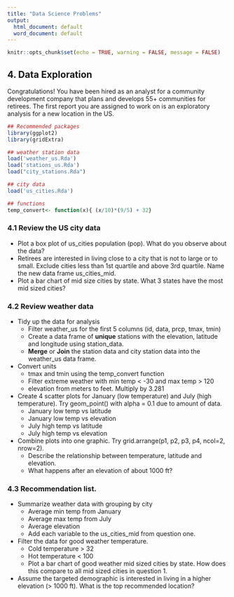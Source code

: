 ---
title: "Data Science Problems"
output:
  html_document: default
  word_document: default
---

```{r setup, include=FALSE}
knitr::opts_chunk$set(echo = TRUE, warning = FALSE, message = FALSE)
```

## 4.  Data Exploration

Congratulations!  You have been hired as an analyst for a community development company that plans and develops 55+ communities for retirees.  The first report you are assigned to work on is an exploratory analysis for a new location in the US.

```{r}
## Recommended packages
library(ggplot2)
library(gridExtra)

## weather station data
load('weather_us.Rda')
load('stations_us.Rda')
load("city_stations.Rda")

## city data
load('us_cities.Rda')

## functions
temp_convert<- function(x){ (x/10)*(9/5) + 32}
```

### 4.1  Review the US city data

*  Plot a box plot of us_cities population (pop).  What do you observe about the data?
*  Retirees are interested in living close to a city that is not to large or to small.  Exclude cities less than 1st quartile and above 3rd quartile.  Name the new data frame us_cities_mid.
*  Plot a bar chart of mid size cities by state.  What 3 states have the most mid sized cities?

### 4.2  Review weather data

* Tidy up the data for analysis
    + Filter weather_us for the first 5 columns (id, data, prcp, tmax, tmin)
    + Create a data frame of **unique** stations with the elevation, latitude and longitude using station_data. 
    + **Merge** or **Join** the station data and city station data into the weather_us data frame.
* Convert units
    +  tmax and tmin using the temp_convert function
    +  Filter extreme weather with min temp < -30 and  max temp > 120
    +  elevation from meters to feet.  Multiply by 3.281
* Create 4 scatter plots for January (low temperature) and July (high temperature).  Try geom_point() with alpha = 0.1 due to amount of data.
    +  January low temp vs latitude
    +  January low temp vs elevation
    +  July high temp vs latitude
    +  July high temp vs elevation
* Combine plots into one graphic.  Try grid.arrange(p1, p2, p3, p4, ncol=2, nrow=2).
    +  Describe the relationship between temperature, latitude and elevation.
    +  What happens after an elevation of about 1000 ft?

### 4.3 Recommendation list.

*  Summarize weather data with grouping by city
    + Average min temp from January
    + Average max temp from July
    + Average elevation
    + Add each variable to the us_cities_mid from question one.
*  Filter the data for good weather temperature.  
    + Cold temperature > 32
    + Hot temperature < 100
    + Plot a bar chart of good weather mid sized cities by state.  How does this compare to all mid sized cities in question 1.
*   Assume the targeted demographic is interested in living in a higher elevation (> 1000 ft).  What is the top recommended location?